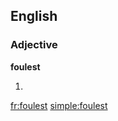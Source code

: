 ==English==

===Adjective===
'''foulest'''

# {{superlative of|[[foul]]}}

[[fr:foulest]]
[[simple:foulest]]